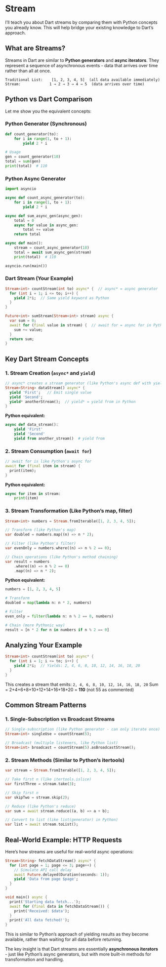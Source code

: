 # Stream

I'll teach you about Dart streams by comparing them with Python concepts you already know. This will help bridge your existing knowledge to Dart's approach.

## What are Streams?

Streams in Dart are similar to **Python generators** and **async iterators**. They represent a sequence of asynchronous events - data that arrives over time rather than all at once.

```
Traditional List:    [1, 2, 3, 4, 5]  (all data available immediately)
Stream:             1 → 2 → 3 → 4 → 5  (data arrives over time)
```

## Python vs Dart Comparison

Let me show you the equivalent concepts:

### Python Generator (Synchronous)
```python
def count_generator(to):
    for i in range(1, to + 1):
        yield 2 * i

# Usage
gen = count_generator(10)
total = sum(gen)
print(total)  # 110
```

### Python Async Generator
```python
import asyncio

async def count_async_generator(to):
    for i in range(1, to + 1):
        yield 2 * i

async def sum_async_gen(async_gen):
    total = 0
    async for value in async_gen:
        total += value
    return total

async def main():
    stream = count_async_generator(10)
    total = await sum_async_gen(stream)
    print(total)  # 110

asyncio.run(main())
```

### Dart Stream (Your Example)
```dart
Stream<int> countStream(int to) async* {  // async* = async generator
  for (int i = 1; i <= to; i++) {
    yield 2*i;  // Same yield keyword as Python
  }
}

Future<int> sumStream(Stream<int> stream) async {
  var sum = 0;
  await for (final value in stream) {  // await for = async for in Python
    sum += value;
  }
  return sum;
}
```

## Key Dart Stream Concepts

### 1. Stream Creation (`async*` and `yield`)

```dart
// async* creates a stream generator (like Python's async def with yield)
Stream<String> dataStream() async* {
  yield 'First';   // Emit single value
  yield 'Second';  
  yield* anotherStream();  // yield* = yield from in Python
}
```

**Python equivalent:**
```python
async def data_stream():
    yield 'First'
    yield 'Second'
    yield from another_stream()  # yield from
```

### 2. Stream Consumption (`await for`)

```dart
// await for is like Python's async for
await for (final item in stream) {
  print(item);
}
```

**Python equivalent:**
```python
async for item in stream:
    print(item)
```

### 3. Stream Transformation (Like Python's map, filter)

```dart
Stream<int> numbers = Stream.fromIterable([1, 2, 3, 4, 5]);

// Transform (like Python's map)
var doubled = numbers.map((n) => n * 2);

// Filter (like Python's filter) 
var evenOnly = numbers.where((n) => n % 2 == 0);

// Chain operations (like Python's method chaining)
var result = numbers
    .where((n) => n % 2 == 0)
    .map((n) => n * 2);
```

**Python equivalent:**
```python
numbers = [1, 2, 3, 4, 5]

# Transform
doubled = map(lambda n: n * 2, numbers)

# Filter  
even_only = filter(lambda n: n % 2 == 0, numbers)

# Chain (more Pythonic way)
result = [n * 2 for n in numbers if n % 2 == 0]
```

## Analyzing Your Example

```dart
Stream<int> countStream(int to) async* {
  for (int i = 1; i <= to; i++) {
    yield 2*i;  // Yields: 2, 4, 6, 8, 10, 12, 14, 16, 18, 20
  }
}
```

This creates a stream that emits: `2, 4, 6, 8, 10, 12, 14, 16, 18, 20`
Sum = 2+4+6+8+10+12+14+16+18+20 = **110** (not 55 as commented)

## Common Stream Patterns

### 1. Single-Subscription vs Broadcast Streams

```dart
// Single-subscription (like Python generator - can only iterate once)
Stream<int> singleUse = countStream(5);

// Broadcast (multiple listeners, like Python list)
Stream<int> broadcast = countStream(5).asBroadcastStream();
```

### 2. Stream Methods (Similar to Python's itertools)

```dart
var stream = Stream.fromIterable([1, 2, 3, 4, 5]);

// Take first n (like itertools.islice)
var firstThree = stream.take(3);

// Skip first n  
var skipTwo = stream.skip(2);

// Reduce (like Python's reduce)
var sum = await stream.reduce((a, b) => a + b);

// Convert to list (like list(generator) in Python)
var list = await stream.toList();
```

## Real-World Example: HTTP Requests

Here's how streams are useful for real-world async operations:

```dart
Stream<String> fetchDataStream() async* {
  for (int page = 1; page <= 3; page++) {
    // Simulate API call delay
    await Future.delayed(Duration(seconds: 1));
    yield 'Data from page $page';
  }
}

void main() async {
  print('Starting data fetch...');
  await for (final data in fetchDataStream()) {
    print('Received: $data');
  }
  print('All data fetched!');
}
```

This is similar to Python's approach of yielding results as they become available, rather than waiting for all data before returning.

The key insight is that Dart streams are essentially **asynchronous iterators** - just like Python's async generators, but with more built-in methods for transformation and handling.